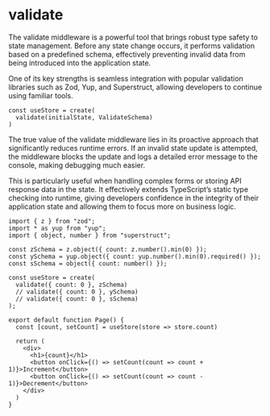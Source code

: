 # validate

The validate middleware is a powerful tool that brings robust type safety to state management. Before any state change occurs, it performs validation based on a predefined schema, effectively preventing invalid data from being introduced into the application state.

One of its key strengths is seamless integration with popular validation libraries such as Zod, Yup, and Superstruct, allowing developers to continue using familiar tools.

```tsx
const useStore = create(
  validate(initialState, ValidateSchema)
)
```

The true value of the validate middleware lies in its proactive approach that significantly reduces runtime errors. If an invalid state update is attempted, the middleware blocks the update and logs a detailed error message to the console, making debugging much easier.

This is particularly useful when handling complex forms or storing API response data in the state. It effectively extends TypeScript’s static type checking into runtime, giving developers confidence in the integrity of their application state and allowing them to focus more on business logic.

```tsx
import { z } from "zod";
import * as yup from "yup";
import { object, number } from "superstruct";

const zSchema = z.object({ count: z.number().min(0) });
const ySchema = yup.object({ count: yup.number().min(0).required() });
const sSchema = object({ count: number() });

const useStore = create(
  validate({ count: 0 }, zSchema)
  // validate({ count: 0 }, ySchema)
  // validate({ count: 0 }, sSchema)
);
 
export default function Page() {
  const [count, setCount] = useStore(store => store.count)
 
  return (
    <div>
      <h1>{count}</h1>
      <button onClick={() => setCount(count => count + 1)}>Increment</button>
      <button onClick={() => setCount(count => count - 1)}>Decrement</button>
    </div>
  )
}
```
